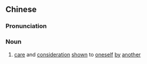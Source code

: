 {{also|错爱}}
==Chinese==
{{zh-forms|s=错爱}}

===Pronunciation===
{{zh-pron
|m=cuò'ài
|c=co3 oi3
|cat=n
}}

===Noun===
{{zh-noun}}

# {{lb|zh|archaic}} [[care]] and [[consideration]] [[shown]] to [[oneself]] [[by]] [[another]]